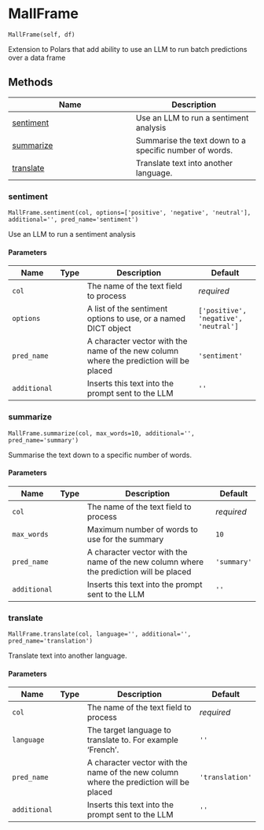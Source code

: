 # MallFrame { #mall.MallFrame }

`MallFrame(self, df)`

Extension to Polars that add ability to use
an LLM to run batch predictions over a data frame

## Methods

| Name | Description |
| --- | --- |
| [sentiment](#mall.MallFrame.sentiment) | Use an LLM to run a sentiment analysis |
| [summarize](#mall.MallFrame.summarize) | Summarise the text down to a specific number of words. |
| [translate](#mall.MallFrame.translate) | Translate text into another language. |

### sentiment { #mall.MallFrame.sentiment }

`MallFrame.sentiment(col, options=['positive', 'negative', 'neutral'], additional='', pred_name='sentiment')`

Use an LLM to run a sentiment analysis

#### Parameters

| Name         | Type   | Description                                                                            | Default                               |
|--------------|--------|----------------------------------------------------------------------------------------|---------------------------------------|
| `col`        |        | The name of the text field to process                                                  | _required_                            |
| `options`    |        | A list of the sentiment options to use, or a named DICT  object                        | `['positive', 'negative', 'neutral']` |
| `pred_name`  |        | A character vector with the name of the new column where the prediction will be placed | `'sentiment'`                         |
| `additional` |        | Inserts this text into the prompt sent to the LLM                                      | `''`                                  |

### summarize { #mall.MallFrame.summarize }

`MallFrame.summarize(col, max_words=10, additional='', pred_name='summary')`

Summarise the text down to a specific number of words.

#### Parameters

| Name         | Type   | Description                                                                            | Default     |
|--------------|--------|----------------------------------------------------------------------------------------|-------------|
| `col`        |        | The name of the text field to process                                                  | _required_  |
| `max_words`  |        | Maximum number of words to use for the summary                                         | `10`        |
| `pred_name`  |        | A character vector with the name of the new column where the prediction will be placed | `'summary'` |
| `additional` |        | Inserts this text into the prompt sent to the LLM                                      | `''`        |

### translate { #mall.MallFrame.translate }

`MallFrame.translate(col, language='', additional='', pred_name='translation')`

Translate text into another language.

#### Parameters

| Name         | Type   | Description                                                                            | Default         |
|--------------|--------|----------------------------------------------------------------------------------------|-----------------|
| `col`        |        | The name of the text field to process                                                  | _required_      |
| `language`   |        | The target language to translate to. For example 'French'.                             | `''`            |
| `pred_name`  |        | A character vector with the name of the new column where the prediction will be placed | `'translation'` |
| `additional` |        | Inserts this text into the prompt sent to the LLM                                      | `''`            |